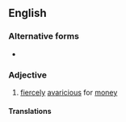 {{also|moneygrubbing}}
==English==

===Alternative forms===
* {{alter|en|moneygrubbing}}

===Adjective===
{{en-adj|head=[[money]]-[[grubbing]]}}

# [[fiercely]] [[avaricious]] for [[money]]

====Translations====
{{trans-top}}
{{trans-mid}}
{{trans-bottom}}